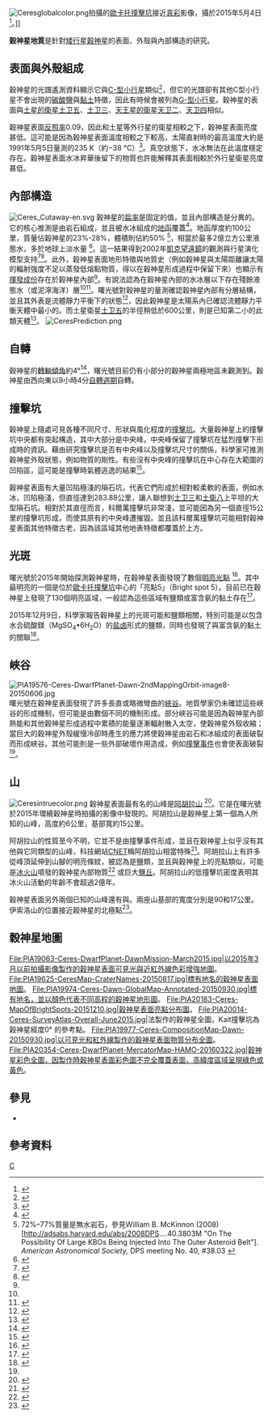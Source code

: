 [[File:Ceresglobalcolor.png|thumb]]拍攝的[[歐卡托撞擊坑|歐卡托撞擊坑]]接近[[色彩深度|真彩]]影像，攝於2015年5月4日<ref>{{Cite web|title = Dawn data from Ceres publicly released: Finally, color global portraits!|url = http://www.planetary.org/blogs/emily-lakdawalla/2015/10221314-dawn-data-from-ceres-publicly.html|website = www.planetary.org|access-date = 2016-02-04|archive-date = 2015-11-09|archive-url = https://web.archive.org/web/20151109123619/http://www.planetary.org/blogs/emily-lakdawalla/2015/10221314-dawn-data-from-ceres-publicly.html|dead-url = no}}</ref>。]]

'''穀神星地質'''是針對[[矮行星|矮行星]][[穀神星|穀神星]]的表面、外殼與內部構造的研究。

==表面與外殼組成==
穀神星的光譜遙測資料顯示它與[[C-型小行星|C-型小行星]]類似<ref>{{Cite web |url=http://irtfweb.ifa.hawaii.edu/~elv/icarus185.563.pdf |title=The surface composition of Ceres: Discovery of carbonates and iron-rich clays  |accessdate=2016-08-31 |archive-date=2007-11-28 |archive-url=https://web.archive.org/web/20071128201130/http://irtfweb.ifa.hawaii.edu/~elv/icarus185.563.pdf |dead-url=yes }}</ref>，但它的光譜卻有其他C型小行星不會出現的[[碳酸鹽|碳酸鹽]]與[[黏土|黏土]]特徵，因此有時候會被列為[[G-型小行星|G-型小行星]]。穀神星的表面與[[土星的衛星|土星的衛星]][[土卫五|土卫五]]、[[土卫三|土卫三]]、[[天王星的衛星|天王星的衛星]][[天卫二|天卫二]]、[[天卫四|天卫四]]相似。

穀神星表面[[反照率|反照率]]0.09，因此和土星等外行星的衛星相較之下，穀神星表面亮度甚低。這可能是因為穀神星表面溫度相較之下較高，太陽直射時的最高溫度大約是1991年5月5日量測的235 K（約−38 °C）<ref>{{Cite journal|last=Saint-Pe|first=O.|last2=Combes|first2=M.|last3=Rigaut|first3=F.|date=1993-10-01|title=Ceres surface properties by high-resolution imaging from earth|url=http://adsabs.harvard.edu/abs/1993Icar..105..271S|journal=Icarus|volume=105|pages=271|doi=10.1006/icar.1993.1125|issn=0019-1035|access-date=2016-08-31|archive-date=2017-05-16|archive-url=https://web.archive.org/web/20170516170559/http://adsabs.harvard.edu/abs/1993Icar..105..271S|dead-url=no}}</ref>。真空狀態下，水冰無法在此溫度穩定存在。穀神星表面水冰昇華後留下的物質也許能解釋其表面相較於外行星衛星亮度甚低。

== 內部構造 ==
[[File:Ceres_Cutaway-en.svg|right]]
穀神星的[[扁率|扁率]]是固定的值，並且內部構造是分異的。它的核心推測是由岩石組成，並且被水冰組成的[[地函|地函]]覆蓋<ref name="Thomas2005">{{cite journal |first1=P. C. |last1=Thomas |author2=Parker, J. Wm.; McFadden, L. A. |title=Differentiation of the asteroid Ceres as revealed by its shape |year=2005 |journal=Nature |volume=437 |pages=224–226 |doi=10.1038/nature03938 |bibcode=2005Natur.437..224T |pmid=16148926 |issue=7056 |display-authors=etal}}</ref>。地函厚度約100公里，質量佔穀神星的23%-28%，體積則佔約50% <ref>72%–77%質量是無水岩石，參見William B. McKinnon (2008) [http://adsabs.harvard.edu/abs/2008DPS....40.3803M "On The Possibility Of Large KBOs Being Injected Into The Outer Asteroid Belt"]. ''American Astronomical Society,'' DPS meeting No. 40, #38.03 {{WebCite|url=https://www.webcitation.org/62D6Hmyrx?url=http://adsabs.harvard.edu/abs/2008DPS....40.3803M |date=20111005152025 |dateformat=iso }}</ref>，相當於最多2億立方公里液態水，多於地球上淡水量 <ref name="Carey2006">{{cite news |url=http://space.com/scienceastronomy/050907_ceres_planet.html |title=Largest Asteroid Might Contain More Fresh Water than Earth |first=Bjorn |last=Carey |publisher=SPACE.com |date=7 September 2005 |accessdate=16 August 2006 |archiveurl=https://www.webcitation.org/62D6ITs0O?url=http://space.com/scienceastronomy/050907_ceres_planet.html |archivedate=2011年10月5日 |deadurl=no }}</ref>。這一結果得到2002年[[凱克望遠鏡|凱克望遠鏡]]的觀測與行星演化模型支持<ref name = "McCord2005-jgrp">{{cite journal |title=Ceres: Evolution and current state |journal=Journal of Geophysical Research: Planets |date=21 May 2005 |last=McCord |first=T. B. |last2=Sotin |first2=C. |volume=110 |issue=E5 |page=E05009 |doi=10.1029/2004JE002244 |url=http://onlinelibrary.wiley.com/doi/10.1029/2004JE002244/full |accessdate=7 March 2015 |bibcode=2005JGRE..110.5009M |archive-date=2018-02-08 |archive-url=https://web.archive.org/web/20180208065851/http://onlinelibrary.wiley.com/doi/10.1029/2004JE002244/full |dead-url=no }}</ref><ref name="Carry2008">{{cite journal |first1=Benoit |last1=Carry |title=Near-Infrared Mapping and Physical Properties of the Dwarf-Planet Ceres |year=2007 |journal=Astronomy & Astrophysics |volume=478 |issue=1 |pages=235–244 |url=http://www2.keck.hawaii.edu/inst/people/conrad/nsfGrantRef/2007-arXiv-Benoit.Carry.pdf |format=PDF |doi=10.1051/0004-6361:20078166 |bibcode=2008A&A...478..235C |arxiv=0711.1152 |display-authors=etal |deadurl=yes |archiveurl=https://web.archive.org/web/20080530130946/http://www2.keck.hawaii.edu/inst/people/conrad/nsfGrantRef/2007-arXiv-Benoit.Carry.pdf |archivedate=2008年5月30日 }}</ref>。此外，穀神星表面地形特徵與地質史（例如穀神星與太陽距離讓太陽的輻射強度不足以蒸發低熔點物質，得以在穀神星形成過程中保留下來）也顯示有[[揮發成份|揮發成份]]存在於穀神星內部<ref name="Carry2008" />。有說法認為在穀神星內部的水冰層以下存在殘餘液態水（或泥濘海洋）層<ref name = "McCord2005-jgrp" /><ref name = "O'Brien2015">{{cite conference | last1 = O'Brien | first1 = D. P. | last2 = Travis | first2 = B. J. | last3 = Feldman | first3 = W. C. | last4 = Sykes | first4 = M. V. | last5 = Schenk | first5 = P. M. | last6 = Marchi | first6 = S. | last7 = Russell | first7 = C. T. | last8 = Raymond | first8 = C. A. | title = The Potential for Volcanism on Ceres due to Crustal Thickening and Pressurization of a Subsurface Ocean | booktitle = 46th [[月球與行星科學研討會|Lunar and Planetary Science Conference]] | pages = 2831 | date = March 2015 | url = http://www.hou.usra.edu/meetings/lpsc2015/pdf/2831.pdf | accessdate = 1 March 2015 | archive-date = 2016-11-05 | archive-url = https://web.archive.org/web/20161105072942/http://www.hou.usra.edu/meetings/lpsc2015/pdf/2831.pdf | dead-url = yes }}</ref>。曙光號對穀神星的量測確認穀神星內部有分層結構，並且其外表是流體靜力平衡下的狀態<ref name=Lakdawalla1112>{{cite web|url=http://www.planetary.org/blogs/emily-lakdawalla/2015/dps15-1112-ceres.html|title=DPS 2015: First reconnaissance of Ceres by Dawn|publisher=|accessdate=2016-08-31|archive-date=2016-08-22|archive-url=https://web.archive.org/web/20160822050249/http://www.planetary.org/blogs/emily-lakdawalla/2015/dps15-1112-ceres.html|dead-url=no}}</ref>，因此穀神星是太陽系內已確認流體靜力平衡天體中最小的。而土星衛星[[土卫五|土卫五]]的半徑稍低於600公里，則是已知第二小的此類天體<ref name = "Thomas2010-icarus">{{cite journal |title=Sizes, shapes, and derived properties of the saturnian satellites after the Cassini nominal mission |journal=Icarus |date=4 February 2010 |last=Thomas |first=P. C. |volume=208 |issue=1 |page=395-401 |doi=10.1016/j.icarus.2010.01.025 |url=http://www.ciclops.org/media/sp/2011/6794_16344_0.pdf |accessdate=26 August 2016 |bibcode=2010Icar..208..395T |archive-date=2011-09-27 |archive-url=https://web.archive.org/web/20110927185355/http://www.ciclops.org/media/sp/2011/6794_16344_0.pdf |dead-url=yes }}</ref>。
[[File:CeresPrediction.png|thumb]]

== 自轉 ==
穀神星的[[轉軸傾角|轉軸傾角]]約4°<ref>{{Cite web |url=http://naif.jpl.nasa.gov/pub/naif/DAWN/kernels/pck/dawn_ceres_v05.tpc |title=Asteroid Ceres P_constants (PcK) SPICE kernel file |accessdate=2016-08-31 |archive-date=2015-11-15 |archive-url=https://web.archive.org/web/20151115202651/http://naif.jpl.nasa.gov/pub/naif/DAWN/kernels/pck/dawn_ceres_v05.tpc |dead-url=no }}</ref>，曙光號目前仍有小部分的穀神星兩極地區未觀測到。穀神星由西向東以9小時4分[[自轉週期|自轉週期]]自轉。

== 撞擊坑 ==
穀神星上隨處可見各種不同尺寸、形狀與風化程度的[[撞擊坑|撞擊坑]]。大量穀神星上的撞擊坑中央都有突起構造，其中大部分是中央峰。中央峰保留了撞擊坑在猛烈撞擊下形成時的資訊。藉由研究撞擊坑是否有中央峰以及撞擊坑尺寸的關係，科學家可推測穀神星外殼狀態，例如物質的剛性。有些沒有中央峰的撞擊坑在中心存在大範圍的凹陷區，這可能是撞擊時氣體逃逸的結果<ref name="planetary.org">{{Cite web|url=http://www.planetary.org/blogs/guest-blogs/marc-rayman/0630-dawn-journal-ceres-intriguing-geology.html|title=Dawn Journal: Ceres' Intriguing Geology|website=www.planetary.org|access-date=2016-03-10|archive-date=2016-03-10|archive-url=https://web.archive.org/web/20160310025106/http://www.planetary.org/blogs/guest-blogs/marc-rayman/0630-dawn-journal-ceres-intriguing-geology.html|dead-url=no}}</ref>。

穀神星表面有大量凹陷極淺的隕石坑，代表它們形成於相對較柔軟的表面，例如水冰，{{link-en|科爾萬撞擊坑|Kerwan (crater)}}凹陷極淺，但直徑達到283.88公里，讓人聯想到[[土卫三|土卫三]]和[[土衛八|土衛八]]上平坦的大型隕石坑。相對於其直徑而言，科爾萬撞擊坑非常淺，並可能因為另一個直徑15公里的撞擊坑形成，而使其原有的中央峰遭摧毀。並且該科爾萬撞擊坑可能相對穀神星表面其他特徵古老，因為該區域其他地表特徵都覆蓋於上方。

== 光斑 ==
曙光號於2015年開始探測穀神星時，在穀神星表面發現了數個[[穀神星的亮點|明亮光點]] <ref>{{Cite web|title = Mysterious Bright Spots Shine on Dwarf Planet Ceres (Photos)|url = http://www.space.com/28579-ceres-bright-spots-dawn-photos.html|website = Space.com|access-date = 2016-02-05|archive-date = 2016-02-05|archive-url = https://web.archive.org/web/20160205063535/http://www.space.com/28579-ceres-bright-spots-dawn-photos.html|dead-url = no}}</ref>。其中最明亮的一個是位於[[歐卡托撞擊坑|歐卡托撞擊坑]]中心的「亮點5」（Bright spot 5）。目前已在穀神星上發現了130個明亮區域，一般認為這些區域有鹽類或富含氨的黏土存在<ref>{{Cite web|url=http://www.forbes.com/sites/kevinanderton/2016/03/26/dawn-and-ceres-a-dwarf-planet-revealed-infographic/#2a966c541717|title=Dawn And Ceres: A Dwarf Planet Revealed [Infographic]|website=Forbes|access-date=2016-03-27|archive-date=2016-03-27|archive-url=https://web.archive.org/web/20160327065156/http://www.forbes.com/sites/kevinanderton/2016/03/26/dawn-and-ceres-a-dwarf-planet-revealed-infographic/#2a966c541717|dead-url=no}}</ref>。

2015年12月9日，科學家報告穀神星上的光斑可能和鹽類相關，特別可能是以包含水合硫酸鎂（MgSO<sub>4</sub>•6H<sub>2</sub>O）的[[盐卤|盐卤]]形式的鹽類，同時也發現了與富含氨的黏土的關聯<ref>{{Cite web|url=http://www.jpl.nasa.gov/news/news.php?feature=4785|title=New Clues to Ceres' Bright Spots and Origins|website=NASA/JPL|access-date=2016-03-13|archive-date=2016-02-03|archive-url=https://web.archive.org/web/20160203125856/http://www.jpl.nasa.gov/news/news.php?feature=4785|dead-url=no}}</ref>。

== 峽谷 ==
[[File:PIA19576-Ceres-DwarfPlanet-Dawn-2ndMappingOrbit-image8-20150606.jpg|thumb]]
曙光號在穀神星表面發現了許多長直或略微彎曲的[[峽谷|峽谷]]。地質學家仍未確認這些峽谷的形成機制，但可能是由數個不同的機制形成。部分峽谷可能是因為穀神星內部熱能和其他穀神星形成過程中累積的能量逐漸輻射散入太空，使穀神星外殼收縮；當巨大的穀神星外殼緩慢冷卻時產生的應力將使穀神星由岩石和冰組成的表面破裂而形成峽谷。其他可能則是一些外部破壞作用造成，例如[[撞擊事件|撞擊事件]]也會使表面破裂<ref name="planetary.org"/>。

== 山 ==
[[File:Ceresintruecolor.png|left]]
穀神星表面最有名的山峰是[[阿胡拉山|阿胡拉山]] <ref>{{Cite web|url = http://planetarynames.wr.usgs.gov/Feature/15409|title = Planetary Names: Mons, montes: Ahuna Mons on Ceres|website = planetarynames.wr.usgs.gov|access-date = 2016-03-09|archive-date = 2016-12-28|archive-url = https://web.archive.org/web/20161228104213/https://planetarynames.wr.usgs.gov/Feature/15409|dead-url = no}}</ref>。它是在曙光號於2015年環繞穀神星時拍攝的影像中發現的。阿胡拉山是穀神星上第一個為人所知的山峰，高度約6公里，基部寬約15公里。

阿胡拉山的性質至今不明，它並不是由撞擊事件形成，並且在穀神星上似乎沒有其他與它同類型的山峰，科技網站[[CNET|CNET]]稱阿胡拉山相當特殊<ref>{{Cite web|url=http://www.cnet.com/uk/news/3-mile-tall-pyramid-more-bright-spots-spied-on-ceres/|title=NASA spies 3-mile-tall 'pyramid,' more bright spots on Ceres|website=CNET|access-date=2016-03-14|archive-date=2016-03-03|archive-url=https://web.archive.org/web/20160303180310/http://www.cnet.com/uk/news/3-mile-tall-pyramid-more-bright-spots-spied-on-ceres/|dead-url=no}}</ref>。阿胡拉山上有許多從峰頂延伸到山腳的明亮條紋，被認為是鹽類，並且與穀神星上的亮點類似，可能是[[冰火山|冰火山]]噴發的穀神星內部物質<ref>{{Cite web|url = https://asunow.asu.edu/20151215-deep-freeze-puts-squeeze-dwarf-planet-ceres|title = Deep freeze puts the squeeze on dwarf planet Ceres|website = ASU Now: Access, Excellence, Impact|access-date = 2016-03-09|archive-date = 2016-03-04|archive-url = https://web.archive.org/web/20160304082725/https://asunow.asu.edu/20151215-deep-freeze-puts-squeeze-dwarf-planet-ceres|dead-url = no}}</ref> 或巨大[[鹽丘|鹽丘]]。阿胡拉山的低撞擊坑密度表明其冰火山活動的年齡不會超過2億年。

穀神星表面另外兩個已知的山峰還有{{link-it|Liberalia 山|Liberalia Mons}}與{{link-it|伊索洛山|Ysolo Mons}}。兩座山基部的寬度分別是90和17公里。伊索洛山的位置接近穀神星的北極點<ref>{{Cite web|url=http://www.jpl.nasa.gov/news/news.php?feature=4725|title=Dawn Team Shares New Maps and Insights about Ceres|website=NASA/JPL|access-date=2016-03-14|archive-date=2016-01-31|archive-url=https://web.archive.org/web/20160131213611/http://www.jpl.nasa.gov/news/news.php?feature=4725|dead-url=no}}</ref>。

== 穀神星地圖 ==
<gallery>
File:PIA19063-Ceres-DwarfPlanet-DawnMission-March2015.jpg|以2015年3月以前拍攝影像製作的穀神星表面可見光與近紅外線色彩增強地圖。
File:PIA19625-CeresMap-CraterNames-20150817.jpg|標有地名的穀神星表面地圖。
File:PIA19974-Ceres-Dawn-GlobalMap-Annotated-20150930.jpg|標有地名，並以顏色代表不同高程的穀神星地形圖。
File:PIA20183-Ceres-MapOfBrightSpots-20151210.jpg|穀神星表面亮點分布圖。
File:PIA20014-Ceres-SurveyAtlas-Overall-June2015.jpg|{{link-en|摩爾魏德投影|Mollweide projection}}法製作的穀神星全圖，Kait撞擊坑為穀神星經度0° 的參考點。
File:PIA19977-Ceres-CompositionMap-Dawn-20150930.jpg|以可見光和紅外線製作的穀神星表面物質分布全圖。
File:PIA20354-Ceres-DwarfPlanet-MercatorMap-HAMO-20160322.jpg|穀神星彩色全圖，因製作時穀神星表面彩色圖不完全覆蓋表面，高緯度區域呈現綠色或黃色。
</gallery>

==參見==
*{{link-en|穀神星表面特徵列表|List of geological features on Ceres}}

== 參考資料 ==
{{Reflist}}

{{穀神星}}

[[Category:行星地质学|C]]